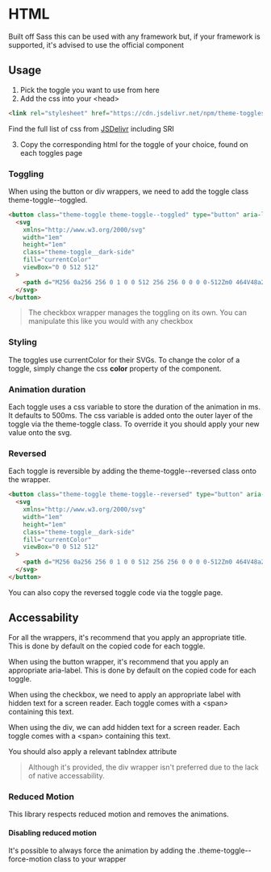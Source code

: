 
# HTML
Built off Sass this can be used with any framework but, if your framework is supported, it's advised to use the official component

## Usage
1. Pick the toggle you want to use from <Link href="/"><a className="text-blue-500">here</a></Link>
1. Add the css into your \<head\>
```html
<link rel="stylesheet" href="https://cdn.jsdelivr.net/npm/theme-toggles@{html-version}/css/{toggle name}.min.css">
```
<p className="text-xl py-4"> Find the full list of css from <a href="https://www.jsdelivr.com/package/npm/theme-toggles?path=css" className="text-blue-500">JSDelivr</a> including SRI</p>

3. Copy the corresponding html for the toggle of your choice, found on each toggles page

### Toggling
When using the button or div wrappers, we need to add the toggle class <span className="dark:bg-dark-50 bg-zinc-200 p-1 rounded">theme-toggle--toggled</span>.
```html
<button class="theme-toggle theme-toggle--toggled" type="button" aria-label="Toggle theme">
  <svg
    xmlns="http://www.w3.org/2000/svg"
    width="1em"
    height="1em"
    class="theme-toggle__dark-side"
    fill="currentColor"
    viewBox="0 0 512 512"
  >
    <path d="M256 0a256 256 0 1 0 0 512 256 256 0 0 0 0-512Zm0 464V48a208 208 0 0 1 0 416Z" />
  </svg>
</button>
```
> The checkbox wrapper manages the toggling on its own. You can manipulate this like you would with any checkbox

### Styling
The toggles use currentColor for their SVGs. To change the color of a toggle, simply change the css <b>color</b> property of the component.

### Animation duration
Each toggle uses a css variable to store the duration of the animation in ms. It defaults to 500ms. The css variable is added onto the outer layer of the toggle via the theme-toggle class. To override it you should apply your new value onto the svg.

### Reversed
Each toggle is reversible by adding the <span className="dark:bg-dark-50 bg-zinc-200 p-1 rounded">theme-toggle--reversed</span> class onto the wrapper.
```html
<button class="theme-toggle theme-toggle--reversed" type="button" aria-label="Toggle theme">
  <svg
    xmlns="http://www.w3.org/2000/svg"
    width="1em"
    height="1em"
    class="theme-toggle__dark-side"
    fill="currentColor"
    viewBox="0 0 512 512"
  >
    <path d="M256 0a256 256 0 1 0 0 512 256 256 0 0 0 0-512Zm0 464V48a208 208 0 0 1 0 416Z" />
  </svg>
</button>
```
You can also copy the reversed toggle code via the toggle page.

## Accessability 

For all the wrappers, it's recommend that you apply an appropriate <span className="dark:bg-dark-50 bg-zinc-200 p-1 rounded">title</span>. This is done by default on the copied code for each toggle.

When using the button wrapper, it's recommend that you apply an appropriate <span className="dark:bg-dark-50 bg-zinc-200 p-1 rounded">aria-label</span>. This is done by default on the copied code for each toggle.

When using the checkbox, we need to apply an appropriate label with hidden text for a screen reader. Each toggle comes with a \<span\> containing this text.

When using the div, we can add hidden text for a screen reader. Each toggle comes with a \<span\> containing this text.

You should also apply a relevant <span className="dark:bg-dark-50 bg-zinc-200 p-1 rounded">tabIndex</span> attribute

> Although it's provided, the div wrapper isn't preferred due to the lack of native accessability.

### Reduced Motion

This library respects reduced motion and removes the animations.

#### Disabling reduced motion
It's possible to always force the animation by adding the <span className="dark:bg-dark-50 bg-zinc-200 p-1 rounded">.theme-toggle--force-motion</span> class to your wrapper



